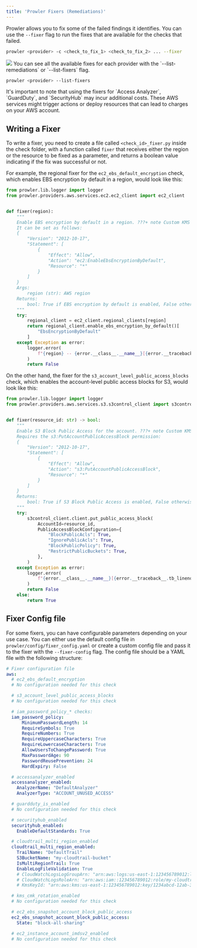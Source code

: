 ```yaml
---
title: 'Prowler Fixers (Remediations)'
---
```


Prowler allows you to fix some of the failed findings it identifies. You can use the `--fixer` flag to run the fixes that are available for the checks that failed.

```sh
prowler <provider> -c <check_to_fix_1> <check_to_fix_2> ... --fixer
```

<img src="/images/fixer.png" />

<Note>
You can see all the available fixes for each provider with the `--list-remediations` or `--list-fixers` flag.

```sh
prowler <provider> --list-fixers
```

</Note>
It's important to note that using the fixers for `Access Analyzer`, `GuardDuty`, and `SecurityHub` may incur additional costs. These AWS services might trigger actions or deploy resources that can lead to charges on your AWS account.

## Writing a Fixer

To write a fixer, you need to create a file called `<check_id>_fixer.py` inside the check folder, with a function called `fixer` that receives either the region or the resource to be fixed as a parameter, and returns a boolean value indicating if the fix was successful or not.

For example, the regional fixer for the `ec2_ebs_default_encryption` check, which enables EBS encryption by default in a region, would look like this:

```python
from prowler.lib.logger import logger
from prowler.providers.aws.services.ec2.ec2_client import ec2_client


def fixer(region):
    """
    Enable EBS encryption by default in a region. ???+ note Custom KMS keys for EBS Default Encryption may be overwritten. Requires the ec2:EnableEbsEncryptionByDefault permission.
    It can be set as follows:
    {
        "Version": "2012-10-17",
        "Statement": [
            {
                "Effect": "Allow",
                "Action": "ec2:EnableEbsEncryptionByDefault",
                "Resource": "*"
            }
        ]
    }
    Args:
        region (str): AWS region
    Returns:
        bool: True if EBS encryption by default is enabled, False otherwise
    """
    try:
        regional_client = ec2_client.regional_clients[region]
        return regional_client.enable_ebs_encryption_by_default()[
            "EbsEncryptionByDefault"
        ]
    except Exception as error:
        logger.error(
            f"{region} -- {error.__class__.__name__}[{error.__traceback__.tb_lineno}]: {error}"
        )
        return False
```

On the other hand, the fixer for the `s3_account_level_public_access_blocks` check, which enables the account-level public access blocks for S3, would look like this:

```python
from prowler.lib.logger import logger
from prowler.providers.aws.services.s3.s3control_client import s3control_client


def fixer(resource_id: str) -> bool:
    """
    Enable S3 Block Public Access for the account. ???+ note Custom KMS keys for EBS Default Encryption may be overwritten. By blocking all S3 public access you may break public S3 buckets.
    Requires the s3:PutAccountPublicAccessBlock permission:
    {
        "Version": "2012-10-17",
        "Statement": [
            {
                "Effect": "Allow",
                "Action": "s3:PutAccountPublicAccessBlock",
                "Resource": "*"
            }
        ]
    }
    Returns:
        bool: True if S3 Block Public Access is enabled, False otherwise
    """
    try:
        s3control_client.client.put_public_access_block(
            AccountId=resource_id,
            PublicAccessBlockConfiguration={
                "BlockPublicAcls": True,
                "IgnorePublicAcls": True,
                "BlockPublicPolicy": True,
                "RestrictPublicBuckets": True,
            },
        )
    except Exception as error:
        logger.error(
            f"{error.__class__.__name__}[{error.__traceback__.tb_lineno}]: {error}"
        )
        return False
    else:
        return True
```

## Fixer Config file

For some fixers, you can have configurable parameters depending on your use case. You can either use the default config file in `prowler/config/fixer_config.yaml` or create a custom config file and pass it to the fixer with the `--fixer-config` flag. The config file should be a YAML file with the following structure:

```yaml
# Fixer configuration file
aws:
  # ec2_ebs_default_encryption
  # No configuration needed for this check

  # s3_account_level_public_access_blocks
  # No configuration needed for this check

  # iam_password_policy_* checks:
  iam_password_policy:
      MinimumPasswordLength: 14
      RequireSymbols: True
      RequireNumbers: True
      RequireUppercaseCharacters: True
      RequireLowercaseCharacters: True
      AllowUsersToChangePassword: True
      MaxPasswordAge: 90
      PasswordReusePrevention: 24
      HardExpiry: False

  # accessanalyzer_enabled
  accessanalyzer_enabled:
    AnalyzerName: "DefaultAnalyzer"
    AnalyzerType: "ACCOUNT_UNUSED_ACCESS"

  # guardduty_is_enabled
  # No configuration needed for this check

  # securityhub_enabled
  securityhub_enabled:
    EnableDefaultStandards: True

  # cloudtrail_multi_region_enabled
  cloudtrail_multi_region_enabled:
    TrailName: "DefaultTrail"
    S3BucketName: "my-cloudtrail-bucket"
    IsMultiRegionTrail: True
    EnableLogFileValidation: True
    # CloudWatchLogsLogGroupArn: "arn:aws:logs:us-east-1:123456789012:log-group:my-cloudtrail-log-group"
    # CloudWatchLogsRoleArn: "arn:aws:iam::123456789012:role/my-cloudtrail-role"
    # KmsKeyId: "arn:aws:kms:us-east-1:123456789012:key/1234abcd-12ab-34cd-56ef-1234567890ab"

  # kms_cmk_rotation_enabled
  # No configuration needed for this check

  # ec2_ebs_snapshot_account_block_public_access
  ec2_ebs_snapshot_account_block_public_access:
    State: "block-all-sharing"

  # ec2_instance_account_imdsv2_enabled
  # No configuration needed for this check
```
